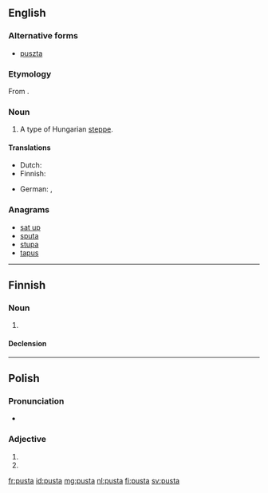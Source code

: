 ==English==
{{wikipedia|puszta}}

===Alternative forms===
* [[puszta]]

{{rfp|lang=en}}

===Etymology===
From {{etyl|hu}} {{term|puszta}}.

===Noun===
{{en-noun}}

# A type of Hungarian [[steppe]].

====Translations====
{{trans-top|Hungarian steppe}}
* Dutch: {{t-|nl|poesta|f}}
* Finnish: {{t+|fi|pusta}}
{{trans-mid}}
* German: {{t-|de|Puszta|f}}, {{qualifier|obsolete}} {{t-|de|Pußta|f}}
{{trans-bottom}}

===Anagrams===
* [[sat up#English|sat up]]
* [[sputa#English|sputa]]
* [[stupa#English|stupa]]
* [[tapus#English|tapus]]

----

==Finnish==

===Noun===
{{fi-noun}}

# {{l|en|pusta}}

====Declension====
{{fi-decl-koira|pust}}

----

==Polish==

===Pronunciation===
* {{IPA|lang=pl|/ˈpusta/}}

===Adjective===
{{head|pl|adjective form}}

# {{inflection of|lang=pl|pusty||f|nom|s}}
# {{inflection of|lang=pl|pusty||f|voc|s}}

[[fr:pusta]]
[[id:pusta]]
[[mg:pusta]]
[[nl:pusta]]
[[fi:pusta]]
[[sv:pusta]]